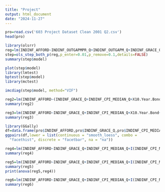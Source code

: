 ---
title: "Project"
output: html_document
date: "2024-11-27"
---

```{r}
pro=read.csv('603 Project Dataset Clean 2001 Q2.csv')
head(pro)
```

```{r}
library(olsrr)
reg=lm(INDINF_AFFORD~INDINF_OUTGAPMPR_Q+INDINF_OUTGAPM_Q+INDINF_GRACE_Q+INDINF_FAM_WIOD_Q+Housing.Start+INDINF_SLSALLSEC_Q+INDINF_BOS_LSI_Q+INDINF_CPI_Q+INDINF_CPI_MEDIAN_Q+INDINF_CPI_COMMON_Q+INDINF_LFSWC_Q+INDINF_NACWC_Q+INDINF_PAWC_Q+INDINF_SEPHWC_Q+INDINF_WC_Q+INDINF_NHPI_Q+INDINF_FOURORMORE_Q+INDINF_ONEORLESS_Q+INDINF_THREEORLESS_Q+INDINF_TWOORLESS_Q+INDINF_ROS1TO2_Q+INDINF_ROS2TO3_Q+INDINF_ROSBELOW1_Q+INDINF_ROSOVER3_Q+INDINF_EXPECTSIXTEN_Q+INDINF_EXPECTTWOTHREE_Q+INDINF_INFEXP_BOND_Q+X10.Year.Bond,data=pro)
step=ols_step_both_p(reg,p_enter=0.01,p_remove=0.1,details=FALSE)
summary(step$model)
```

```{r}

plot(step$model)
library(lmtest)
bptest(step$model)
library(mctest)

imcdiag(step$model, method="VIF")
```
```{r}
reg2=lm(INDINF_AFFORD~(INDINF_GRACE_Q+INDINF_CPI_MEDIAN_Q+X10.Year.Bond+INDINF_OUTGAPMPR_Q+INDINF_SLSALLSEC_Q+INDINF_EXPECTTWOTHREE_Q)^2,data=pro)
summary(reg2)
```
```{r}
reg3=lm(INDINF_AFFORD~INDINF_GRACE_Q+INDINF_CPI_MEDIAN_Q+X10.Year.Bond+INDINF_OUTGAPMPR_Q+INDINF_SLSALLSEC_Q+INDINF_EXPECTTWOTHREE_Q+INDINF_GRACE_Q:X10.Year.Bond,data=pro)
summary(reg3)
```

```{r}
library(GGally)
df=data.frame(pro$INDINF_AFFORD,pro$INDINF_GRACE_Q,pro$INDINF_CPI_MEDIAN_Q,pro$X10.Year.Bond,pro$INDINF_OUTGAPMPR_Q,pro$INDINF_SLSALLSEC_Q,pro$INDINF_EXPECTTWOTHREE_Q)
ggpairs(df,lower = list(continuous = "smooth_loess", combo =
  "facethist", discrete = "facetbar", na = "na"))
```
```{r}
reg4=lm(INDINF_AFFORD~INDINF_GRACE_Q+INDINF_CPI_MEDIAN_Q+I(INDINF_CPI_MEDIAN_Q^2)+X10.Year.Bond+INDINF_OUTGAPMPR_Q+I(INDINF_OUTGAPMPR_Q^2)+INDINF_SLSALLSEC_Q+INDINF_EXPECTTWOTHREE_Q+INDINF_GRACE_Q:X10.Year.Bond,data=pro)
summary(reg4)
```
```{r}
reg5=lm(INDINF_AFFORD~INDINF_GRACE_Q+INDINF_CPI_MEDIAN_Q+I(INDINF_CPI_MEDIAN_Q^2)+X10.Year.Bond+INDINF_OUTGAPMPR_Q+I(INDINF_OUTGAPMPR_Q^2)+INDINF_EXPECTTWOTHREE_Q+INDINF_GRACE_Q:X10.Year.Bond,data=pro)
summary(reg5)
print(anova(reg5,reg4))
```
```{r}
reg6=lm(INDINF_AFFORD~INDINF_GRACE_Q+INDINF_CPI_MEDIAN_Q+I(INDINF_CPI_MEDIAN_Q^2)+X10.Year.Bond+INDINF_OUTGAPMPR_Q+I(INDINF_OUTGAPMPR_Q^2)+INDINF_EXPECTTWOTHREE_Q+INDINF_GRACE_Q:X10.Year.Bond,data=pro)
summary(reg6)
```

